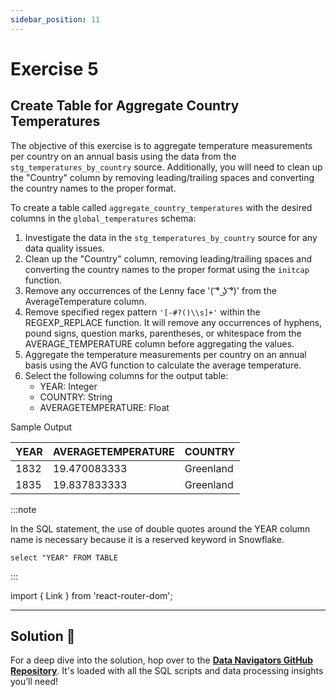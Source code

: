 ```yaml
---
sidebar_position: 11
---
```


# Exercise 5

## Create Table for Aggregate Country Temperatures


The objective of this exercise is to aggregate temperature measurements per country on an annual basis using the data from the `stg_temperatures_by_country` source. 
Additionally, you will need to clean up the "Country" column by removing leading/trailing spaces and converting the country names to the proper format.

To create a table called `aggregate_country_temperatures` with the desired columns in the `global_temperatures` schema:

1. Investigate the data in the `stg_temperatures_by_country` source for any data quality issues.
2. Clean up the "Country" column, removing leading/trailing spaces and converting the country names to the proper format using the `initcap` function.
3. Remove any occurrences of the Lenny face '( ͡° ͜ʖ ͡°)' from the AverageTemperature column.
4. Remove specified regex pattern `'[-#?()\\s]+'` within the REGEXP_REPLACE function. 
It will remove any occurrences of hyphens, pound signs, question marks, parentheses, or whitespace from the AVERAGE_TEMPERATURE column before aggregating the values.
5. Aggregate the temperature measurements per country on an annual basis using the AVG function to calculate the average temperature.
6. Select the following columns for the output table:
   - YEAR: Integer
   - COUNTRY: String
   - AVERAGETEMPERATURE: Float

Sample Output

| YEAR | AVERAGETEMPERATURE | COUNTRY   |
|------|-------------------|-----------|
| 1832 | 19.470083333      | Greenland |
| 1835 | 19.837833333      | Greenland |

:::note

In the SQL statement, the use of double quotes around the YEAR column name is necessary because it is a reserved keyword in Snowflake. 

``` select "YEAR" FROM TABLE ```

:::


import { Link } from 'react-router-dom';

---

## Solution 🚀

For a deep dive into the solution, hop over to the **[Data Navigators GitHub Repository](https://github.com/Data-Navigators/Data_Processing/tree/main/SQL)**. It's loaded with all the SQL scripts and data processing insights you’ll need!